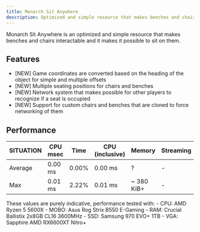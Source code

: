 ---
title: Monarch Sit Anywhere
description: Optimized and simple resource that makes benches and chairs interactable
---

Monarch Sit Anywhere is an optimized and simple resource that makes benches and chairs interactable and it makes it possible to sit on them.

<GithubInfo 
  owner="Monarch-Development" 
  repo="mnr_sitanywhere" 
  className="border border-purple-600 rounded-md p-4 bg-gradient-to-r from-purple-600 to-black no-underline"
/>

## Features
- [NEW] Game coordinates are converted based on the heading of the object for simple and multiple offsets
- [NEW] Multiple seating positions for chairs and benches
- [NEW] Network system that makes possible for other players to recognize if a seat is occupied
- [NEW] Support for custom chairs and benches that are cloned to force networking of them

## Performance

| **SITUATION**  | **CPU msec** | **Time** | **CPU (inclusive)** | **Memory**  | **Streaming** |
| -------------- | ------------ | -------- | ------------------- | ----------- | ------------- |
| Average        | 0.00 ms      | 0.00%    | 0.00 ms             | ?           | -             |
| Max            | 0.01 ms      | 2.22%    | 0.01 ms             | ~ 380 KiB+  | -             |

<Callout title="ATTENTION" type="warn">
  These values are purely indicative, performance tested with:
  - CPU: AMD Ryzen 5 5600X
  - MOBO: Asus Rog Strix B550 E-Gaming
  - RAM: Crucial Ballistix 2x8GB CL16 3600MHz
  - SSD: Samsung 970 EVO+ 1TB
  - VGA: Sapphire AMD RX6600XT Nitro+
</Callout>